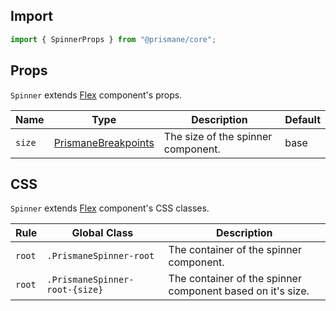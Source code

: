 ## Import

```js
import { SpinnerProps } from "@prismane/core";
```

## Props

`Spinner` extends [Flex](/docs/components-api/layout/flex-api) component's props.

| Name   | Type                                                                          | Description                        | Default |
| ------ | ----------------------------------------------------------------------------- | ---------------------------------- | ------- |
| `size` | [PrismaneBreakpoints](/docs/getting-started/globals#prismanebreakpoints-type) | The size of the spinner component. | base    |

## CSS

`Spinner` extends [Flex](/docs/components-api/layout/flex-api) component's CSS classes.

| Rule   | Global Class                   | Description                                                |
| ------ | ------------------------------ | ---------------------------------------------------------- |
| `root` | `.PrismaneSpinner-root`        | The container of the spinner component.                    |
| `root` | `.PrismaneSpinner-root-{size}` | The container of the spinner component based on it's size. |
